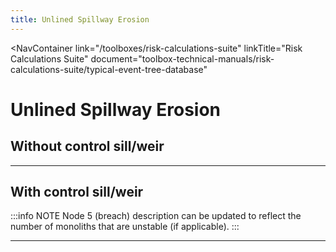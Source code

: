 ```yaml
---
title: Unlined Spillway Erosion
---
```



<NavContainer
  link="/toolboxes/risk-calculations-suite"
  linkTitle="Risk Calculations Suite"
  document="toolbox-technical-manuals/risk-calculations-suite/typical-event-tree-database"
></NavContainer>

# Unlined Spillway Erosion

## Without control sill/weir

<FigureNoRef 
    src="/figures/toolbox-technical-manuals/risk-calculations-suite/typical-event-tree-database/v1.4/Unlined-Spillway-Erosion-1.png" 
    alt="Unlined Spillway Erosion event tree" />

---

## With control sill/weir

<FigureNoRef 
    src="/figures/toolbox-technical-manuals/risk-calculations-suite/typical-event-tree-database/v1.4/Unlined-Spillway-Erosion-2.png" 
    alt="Unlined Spillway Erosion event tree" />

:::info NOTE
Node 5 (breach) description can be updated to reflect the number of monoliths that are unstable (if applicable).
:::

---
